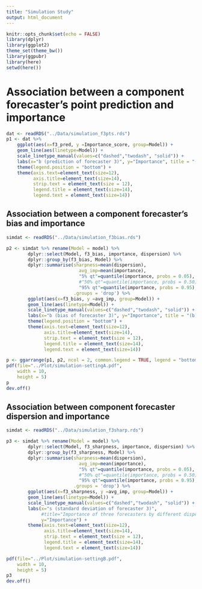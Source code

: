 ```yaml
---
title: "Simulation Study"
output: html_document
---
```


```r
knitr::opts_chunk$set(echo = FALSE)
library(dplyr)
library(ggplot2)
theme_set(theme_bw())
library(ggpubr)
library(here)
setwd(here())
```

# Association between a component forecaster's point prediction and importance 

```r
dat <- readRDS("../Data/simulation_f3pts.rds")
p1 <- dat %>% 
    ggplot(aes(x=f3_pred, y =Importance_score, group=Model)) +
    geom_line(aes(linetype=Model)) +
    scale_linetype_manual(values=c("dashed","twodash", "solid")) +
    labs(x="b (prediction of forecaster 3)", y="Importance", title = "(a)") +
    theme(legend.position = "bottom") + 
    theme(axis.text=element_text(size=12),
          axis.title=element_text(size=14),
          strip.text = element_text(size = 12),
          legend.title = element_text(size=14),
          legend.text = element_text(size=14))
```


## Association between a component forecaster's bias and importance

```r
simdat <- readRDS("../Data/simulation_f3bias.rds")

p2 <- simdat %>% rename(Model = model) %>% 
        dplyr::select(Model, f3_bias, importance, dispersion) %>%
        dplyr::group_by(f3_bias, Model) %>%
        dplyr::summarise(sharpness=mean(dispersion), 
                           avg_imp=mean(importance), 
                           "5% qt"=quantile(importance, probs = 0.05), 
                           #"50% qt"=quantile(importance, probs = 0.50),
                           "95% qt"=quantile(importance, probs = 0.95), 
                         .groups = 'drop') %>% 
        ggplot(aes(x=f3_bias, y =avg_imp, group=Model)) +
        geom_line(aes(linetype=Model)) +
        scale_linetype_manual(values=c("dashed","twodash", "solid")) +
        labs(x="b (bias of forecaster 3)", y="Importance", title = "(b)") +
        theme(legend.position = "bottom") + 
        theme(axis.text=element_text(size=12),
              axis.title=element_text(size=14),
              strip.text = element_text(size = 12),
              legend.title = element_text(size=14),
              legend.text = element_text(size=14))
```


```r
p <- ggarrange(p1, p2, ncol = 2, common.legend = TRUE, legend = "bottom")
pdf(file="../Plot/simulation-settingA.pdf",
    width = 10,
    height = 5)
p
dev.off()
```


## Association between component forecaster dispersion and importance

```r
simdat <- readRDS("../Data/simulation_f3sharp.rds")

p3 <- simdat %>% rename(Model = model) %>%  
        dplyr::select(Model, f3_sharpness, importance, dispersion) %>%
        dplyr::group_by(f3_sharpness, Model) %>%
        dplyr::summarise(sharpness=mean(dispersion), 
                           avg_imp=mean(importance), 
                           "5% qt"=quantile(importance, probs = 0.05), 
                           #"50% qt"=quantile(importance, probs = 0.50),
                           "95% qt"=quantile(importance, probs = 0.95), 
                         .groups = 'drop') %>% 
        ggplot(aes(x=f3_sharpness, y =avg_imp, group=Model)) +
        geom_line(aes(linetype=Model)) +
        scale_linetype_manual(values=c("dashed","twodash", "solid")) +
        labs(x="s (standard deviation of forecaster 3)",
             #title="Importance of three forecasters by different dispersion of forecaster 3", 
             y="Importance") + 
        theme(axis.text=element_text(size=12),
              axis.title=element_text(size=14),
              strip.text = element_text(size = 12),
              legend.title = element_text(size=14),
              legend.text = element_text(size=14))
```

```r
pdf(file="../Plot/simulation-settingB.pdf",
    width = 10,
    height = 5)
p3
dev.off()
```